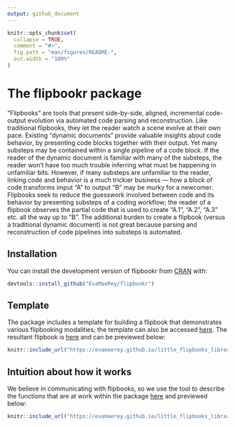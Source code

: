 ```yaml
---
output: github_document
---
```


<!-- README.md is generated from README.Rmd. Please edit that file -->

```r
knitr::opts_chunk$set(
  collapse = TRUE,
  comment = "#>",
  fig.path = "man/figures/README-",
  out.width = "100%"
)
```

# The flipbookr package

<!-- badges: start -->
<!-- badges: end -->

"Flipbooks" are tools that present side-by-side, aligned, incremental code-output evolution via automated code parsing and reconstruction.  Like traditional flipbooks, they let the reader watch a scene evolve at their own pace. Existing "dynamic documents" provide valuable insights about code behavior, by presenting code blocks together with their output.  Yet many substeps may be contained within a single pipeline of a code block.  If the reader of the dynamic document is familiar with many of the substeps, the reader won't have too much trouble inferring what must be happening in unfamiliar bits.  However, if many substeps are unfamiliar to the reader, linking code and behavior is a much trickier business --- how a block of code transforms imput "A" to output "B" may be murky for a newcomer. Flipbooks seek to reduce the guesswork involved between code and its behavior by presenting substeps of a coding workflow; the reader of a flipbook observes the partial code that is used to create "A.1", "A.2", "A.3" etc. all the way up to "B". The additional burden to create a flipbook (versus a traditional dynamic document) is not great because parsing and reconstruction of code pipelines into substeps is automated.  

## Installation

You can install the development version of flipbookr from [CRAN](https://CRAN.R-project.org) with:

``` r
devtools::install_github("EvaMaeRey/flipbookr")
```

## Template

The package includes a template for building a flipbook that demonstrates various flipbooking modalities; the template can also be accessed [here](https://raw.githubusercontent.com/EvaMaeRey/flipbookr/master/inst/rmarkdown/templates/template-name/skeleton/skeleton.Rmd). The resultant flipbook is [here](https://evamaerey.github.io/little_flipbooks_library/flipbookr/skeleton#1) and can be previewed below: 


```r
knitr::include_url("https://evamaerey.github.io/little_flipbooks_library/flipbookr/skeleton#1")
```

## Intuition about how it works

We believe in communicating with flipbooks, so we use the tool to describe the functions that are at work within the package [here](https://evamaerey.github.io/little_flipbooks_library/flipbookr/flipbookr_building_blocks#1) and previewed below:

```r
knitr::include_url("https://evamaerey.github.io/little_flipbooks_library/flipbookr/flipbookr_building_blocks#1")
```



